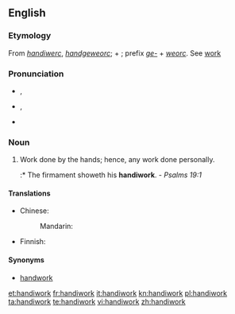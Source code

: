 ==English==

===Etymology===
From {{etyl|enm}} ''[[handiwerc]]'', {{etyl|ang}} ''[[handgeweorc]]''; {{term|hand||hand}} + {{term|geweorc||work}}; prefix ''[[ge-]]'' + ''[[weorc]]''. See [[work]]

===Pronunciation===
* {{a|RP}} {{IPA|/ˈhændiˌwɜːk/}}, {{SAMPA|/"h{ndi%w3:k/}}
* {{a|GenAm}} {{IPA|/ˈhændiˌwɝk/}}, {{SAMPA|/"h{ndi%w3`k/}}
* {{audio|en-us-handiwork.ogg|Audio (US)}}

===Noun===
{{en-noun|s|-}}

# Work done by the hands; hence, any work done personally.
#:* The firmament showeth his '''handiwork'''. - ''Psalms 19:1''

====Translations====
{{trans-top|work done by the hands}}
* Chinese:
*: Mandarin: {{t-|cmn|手工|tr=shǒugōng|sc=Hani}}
{{trans-mid}}
* Finnish: {{t+|fi|käsityö}}
{{trans-bottom}}

====Synonyms====
* [[handwork]]

[[et:handiwork]]
[[fr:handiwork]]
[[it:handiwork]]
[[kn:handiwork]]
[[pl:handiwork]]
[[ta:handiwork]]
[[te:handiwork]]
[[vi:handiwork]]
[[zh:handiwork]]